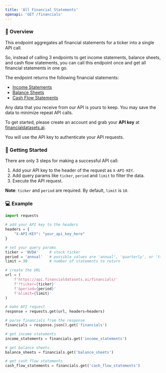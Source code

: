 ```yaml
---
title: 'All Financial Statements'
openapi: 'GET /financials'
---
```


### 👋  Overview
This endpoint aggregates all financial statements for a ticker into a single API call.

So, instead of calling 3 endpoints to get income statements, balance sheets, and cash flow statements, you can call this endpoint once and get all financial statements in one go.

The endpoint returns the following financial statements:
- [Income Statements](/api-reference/endpoint/financials/income-statements)
- [Balance Sheets](/api-reference/endpoint/financials/balance-sheets)
- [Cash Flow Statements](/api-reference/endpoint/financials/cash-flow-statements)

Any data that you receive from our API is yours to keep. You may save the data to minimize repeat API calls.

To get started, please create an account and grab your <b>API key</b> at [financialdatasets.ai](https://financialdatasets.ai).

You will use the API key to authenticate your API requests.

###  🚀  Getting Started
There are only 3 steps for making a successful API call:
1. Add your API key to the header of the request as `X-API-KEY`.
2. Add query params like `ticker`, `period` and `limit` to filter the data.
3. Execute the API request.

**Note**: `ticker` and `period` are required.  By default, `limit` is `10`.

### 💻  Example

```python All Financial Statements
import requests

# add your API key to the headers
headers = {
    "X-API-KEY": "your_api_key_here"
}

# set your query params
ticker = 'NVDA'     # stock ticker
period = 'annual'   # possible values are 'annual', 'quarterly', or 'ttm'
limit = 30          # number of statements to return

# create the URL
url = (
    f'https://api.financialdatasets.ai/financials/'
    f'?ticker={ticker}'
    f'&period={period}'
    f'&limit={limit}'
)

# make API request
response = requests.get(url, headers=headers)

# parse financials from the response
financials = response.json().get('financials')

# get income statements
income_statements = financials.get('income_statements')

# get balance sheets
balance_sheets = financials.get('balance_sheets')

# get cash flow statements
cash_flow_statements = financials.get('cash_flow_statements')
```